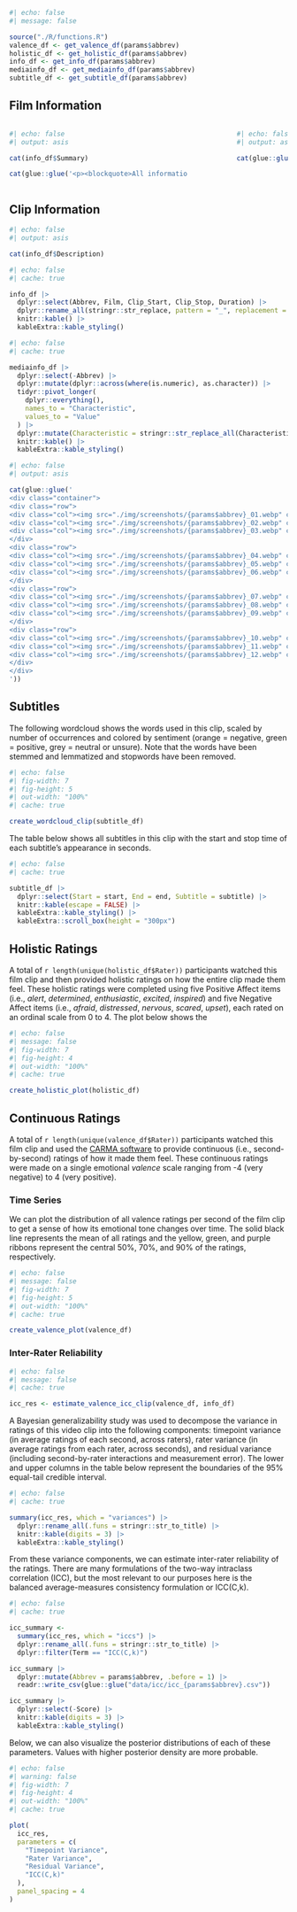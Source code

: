 ```r
#| echo: false
#| message: false

source("./R/functions.R")
valence_df <- get_valence_df(params$abbrev)
holistic_df <- get_holistic_df(params$abbrev)
info_df <- get_info_df(params$abbrev)
mediainfo_df <- get_mediainfo_df(params$abbrev)
subtitle_df <- get_subtitle_df(params$abbrev)
```

## Film Information

::: columns
::: {.column width="70%"}
```r
#| echo: false
#| output: asis

cat(info_df$Summary)

cat(glue::glue('<p><blockquote>All information in this section came from [Wikipedia]({info_df$Wikipedia}).</blockquote></p>'))
```

:::
::: {.column width="10%"}
:::
::: {.column width="20%" .poster}
```r
#| echo: false
#| output: asis

cat(glue::glue('![](./img/posters/{params$abbrev}_poster.webp)'))
```

:::
:::

## Clip Information

```r
#| echo: false
#| output: asis

cat(info_df$Description)
```

```r
#| echo: false
#| cache: true

info_df |> 
  dplyr::select(Abbrev, Film, Clip_Start, Clip_Stop, Duration) |> 
  dplyr::rename_all(stringr::str_replace, pattern = "_", replacement = " ") |> 
  knitr::kable() |> 
  kableExtra::kable_styling()
```

```r
#| echo: false
#| cache: true

mediainfo_df |> 
  dplyr::select(-Abbrev) |> 
  dplyr::mutate(dplyr::across(where(is.numeric), as.character)) |> 
  tidyr::pivot_longer(
    dplyr::everything(), 
    names_to = "Characteristic", 
    values_to = "Value"
  ) |> 
  dplyr::mutate(Characteristic = stringr::str_replace_all(Characteristic, "_", " ")) |> 
  knitr::kable() |> 
  kableExtra::kable_styling()
```

```r
#| echo: false
#| output: asis

cat(glue::glue('
<div class="container">
<div class="row">
<div class="col"><img src="./img/screenshots/{params$abbrev}_01.webp" class="lightbox"></div>
<div class="col"><img src="./img/screenshots/{params$abbrev}_02.webp" class="lightbox"></div>
<div class="col"><img src="./img/screenshots/{params$abbrev}_03.webp" class="lightbox"></div>
</div>
<div class="row">
<div class="col"><img src="./img/screenshots/{params$abbrev}_04.webp" class="lightbox"></div>
<div class="col"><img src="./img/screenshots/{params$abbrev}_05.webp" class="lightbox"></div>
<div class="col"><img src="./img/screenshots/{params$abbrev}_06.webp" class="lightbox"></div>
</div>
<div class="row">
<div class="col"><img src="./img/screenshots/{params$abbrev}_07.webp" class="lightbox"></div>
<div class="col"><img src="./img/screenshots/{params$abbrev}_08.webp" class="lightbox"></div>
<div class="col"><img src="./img/screenshots/{params$abbrev}_09.webp" class="lightbox"></div>
</div>
<div class="row">
<div class="col"><img src="./img/screenshots/{params$abbrev}_10.webp" class="lightbox"></div>
<div class="col"><img src="./img/screenshots/{params$abbrev}_11.webp" class="lightbox"></div>
<div class="col"><img src="./img/screenshots/{params$abbrev}_12.webp" class="lightbox"></div>
</div>
</div>
'))
```

## Subtitles

The following wordcloud shows the words used in this clip, scaled by number of occurrences and colored by sentiment (orange = negative, green = positive, grey = neutral or unsure). Note that the words have been stemmed and lemmatized and stopwords have been removed.

```r
#| echo: false
#| fig-width: 7
#| fig-height: 5
#| out-width: "100%"
#| cache: true

create_wordcloud_clip(subtitle_df)
```

The table below shows all subtitles in this clip with the start and stop time of each subtitle's appearance in seconds.

```r
#| echo: false
#| cache: true

subtitle_df |> 
  dplyr::select(Start = start, End = end, Subtitle = subtitle) |> 
  knitr::kable(escape = FALSE) |> 
  kableExtra::kable_styling() |> 
  kableExtra::scroll_box(height = "300px")
```


## Holistic Ratings

A total of `r length(unique(holistic_df$Rater))` participants watched this film clip and then provided holistic ratings on how the entire clip made them feel. These holistic ratings were completed using five Positive Affect items (i.e., *alert*, *determined*, *enthusiastic*, *excited*, *inspired*) and five Negative Affect items (i.e., *afraid*, *distressed*, *nervous*, *scared*, *upset*), each rated on an ordinal scale from 0 to 4. The plot below shows the 

```r
#| echo: false
#| message: false
#| fig-width: 7
#| fig-height: 4
#| out-width: "100%"
#| cache: true

create_holistic_plot(holistic_df)
```

## Continuous Ratings

A total of `r length(unique(valence_df$Rater))` participants watched this film clip and used the [CARMA software](https://carma.jmgirard.com) to provide continuous (i.e., second-by-second) ratings of how it made them feel. These continuous ratings were made on a single emotional *valence* scale ranging from -4 (very negative) to 4 (very positive).

### Time Series

We can plot the distribution of all valence ratings per second of the film clip to get a sense of how its emotional tone changes over time. The solid black line represents the mean of all ratings and the yellow, green, and purple ribbons represent the central 50%, 70%, and 90% of the ratings, respectively.

```r
#| echo: false
#| message: false
#| fig-width: 7
#| fig-height: 5
#| out-width: "100%"
#| cache: true

create_valence_plot(valence_df)
```

### Inter-Rater Reliability

```r
#| echo: false
#| message: false
#| cache: true

icc_res <- estimate_valence_icc_clip(valence_df, info_df)
```

A Bayesian generalizability study was used to decompose the variance in ratings of this video clip into the following components: timepoint variance (in average ratings of each second, across raters), rater variance (in average ratings from each rater, across seconds), and residual variance (including second-by-rater interactions and measurement error). The lower and upper columns in the table below represent the boundaries of the 95% equal-tail credible interval.

```r
#| echo: false
#| cache: true

summary(icc_res, which = "variances") |> 
  dplyr::rename_all(.funs = stringr::str_to_title) |> 
  knitr::kable(digits = 3) |> 
  kableExtra::kable_styling()
```

From these variance components, we can estimate inter-rater reliability of the ratings. There are many formulations of the two-way intraclass correlation (ICC), but the most relevant to our purposes here is the balanced average-measures consistency formulation or ICC(C,k).

```r
#| echo: false
#| cache: true

icc_summary <- 
  summary(icc_res, which = "iccs") |> 
  dplyr::rename_all(.funs = stringr::str_to_title) |> 
  dplyr::filter(Term == "ICC(C,k)")

icc_summary |> 
  dplyr::mutate(Abbrev = params$abbrev, .before = 1) |> 
  readr::write_csv(glue::glue("data/icc/icc_{params$abbrev}.csv"))

icc_summary |> 
  dplyr::select(-Score) |> 
  knitr::kable(digits = 3) |> 
  kableExtra::kable_styling()
```

Below, we can also visualize the posterior distributions of each of these parameters. Values with higher posterior density are more probable.

```r
#| echo: false
#| warning: false
#| fig-width: 7
#| fig-height: 4
#| out-width: "100%"
#| cache: true

plot(
  icc_res, 
  parameters = c(
    "Timepoint Variance", 
    "Rater Variance", 
    "Residual Variance", 
    "ICC(C,k)"
  ),
  panel_spacing = 4
)
```
